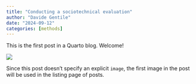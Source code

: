 ```yaml
---
title: "Conducting a sociotechnical evaluation"
author: "Davide Gentile"
date: "2024-09-12"
categories: [methods]
---
```


This is the first post in a Quarto blog. Welcome!

![](thumbnail.jpg)

Since this post doesn't specify an explicit `image`, the first image in the post will be used in the listing page of posts.
